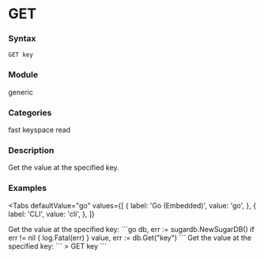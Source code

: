 
# GET

### Syntax
```
GET key
```

### Module
<span className="acl-category">generic</span>

### Categories
<span className="acl-category">fast</span>
<span className="acl-category">keyspace</span>
<span className="acl-category">read</span>

### Description
Get the value at the specified key.

### Examples

<Tabs
  defaultValue="go"
  values={[
    { label: 'Go (Embedded)', value: 'go', },
    { label: 'CLI', value: 'cli', },
  ]}
>
  <TabItem value="go">
    Get the value at the specified key:
    ```go
    db, err := sugardb.NewSugarDB()
    if err != nil {
      log.Fatal(err)
    }
    value, err := db.Get("key")
    ```
  </TabItem>
  <TabItem value="cli">
    Get the value at the specified key:
    ```
    > GET key
    ```
  </TabItem>
</Tabs>
